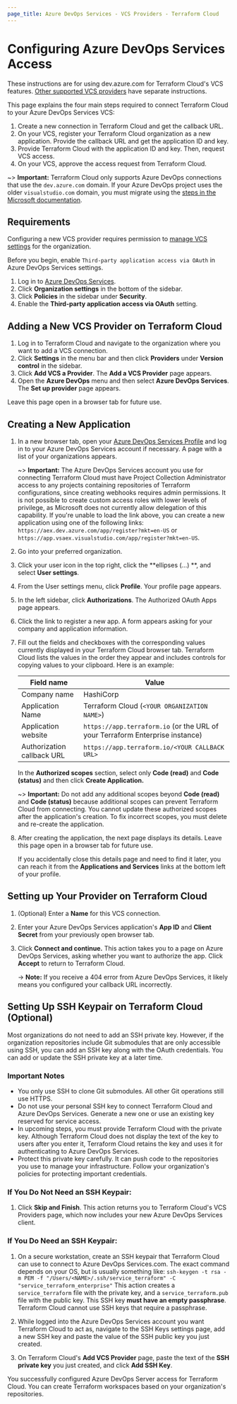 ```yaml
---
page_title: Azure DevOps Services - VCS Providers - Terraform Cloud
---
```


# Configuring Azure DevOps Services Access

These instructions are for using dev.azure.com for Terraform Cloud's VCS features. [Other supported VCS providers](/cloud-docs/vcs) have separate instructions.

This page explains the four main steps required to connect Terraform Cloud to your Azure DevOps Services VCS:

1. Create a new connection in Terraform Cloud and get the callback URL.
1. On your VCS, register your Terraform Cloud organization as a new application. Provide the callback URL and get the application ID and key.
1. Provide Terraform Cloud with the application ID and key. Then, request VCS access.
1. On your VCS, approve the access request from Terraform Cloud.

~> **Important:** Terraform Cloud only supports Azure DevOps connections that use the `dev.azure.com` domain. If your Azure DevOps project uses the older `visualstudio.com` domain, you must migrate using the [steps in the Microsoft documentation](https://docs.microsoft.com/en-us/azure/devops/release-notes/2018/sep-10-azure-devops-launch#switch-existing-organizations-to-use-the-new-domain-name-url).

## Requirements

Configuring a new VCS provider requires permission to [manage VCS settings](/cloud-docs/users-teams-organizations/permissions#manage-vcs-settings) for the organization.

[permissions-citation]: #intentionally-unused---keep-for-maintainers

Before you begin, enable `Third-party application access via OAuth` in Azure DevOps Services settings.

1. Log in to [Azure DevOps Services](https://dev.azure.com/).
1. Click **Organization settings** in the bottom of the sidebar.
1. Click **Policies** in the sidebar under **Security**.
1. Enable the **Third-party application access via OAuth** setting.

## Adding a New VCS Provider on Terraform Cloud

1. Log in to Terraform Cloud and navigate to the organization where you want to add a VCS connection.
1. Click **Settings** in the menu bar and then click **Providers** under **Version control** in the sidebar.
1. Click **Add VCS a Provider**. The **Add a VCS Provider** page appears.
1. Open the **Azure DevOps** menu and then select **Azure DevOps Services**. The **Set up provider** page appears.

Leave this page open in a browser tab for future use.

## Creating a New Application

1. In a new browser tab, open your [Azure DevOps Services Profile](https://aex.dev.azure.com) and log in to your Azure DevOps Services account if necessary. A page with a list of your organizations appears.

   ~> **Important:** The Azure DevOps Services account you use for connecting Terraform Cloud must have Project Collection Administrator access to any projects containing repositories of Terraform configurations, since creating webhooks requires admin permissions. It is not possible to create custom access roles with lower levels of privilege, as Microsoft does not currently allow delegation of this capability. If you're unable to load the link above, you can create a new application using one of the following links: `https://aex.dev.azure.com/app/register?mkt=en-US` or `https://app.vsaex.visualstudio.com/app/register?mkt=en-US`.

1. Go into your preferred organization.

1. Click your user icon in the top right, click the **ellipses (...) **, and select **User settings**.

1. From the User settings menu, click **Profile**. Your profile page appears.

1. In the left sidebar, click **Authorizations**. The Authorized OAuth Apps page appears.

1. Click the link to register a new app. A form appears asking for your company and application information.

1. Fill out the fields and checkboxes with the corresponding values currently displayed in your Terraform Cloud browser tab. Terraform Cloud lists the values in the order they appear and includes controls for copying values to your clipboard. Here is an example:

   | Field name                 | Value                                                                         |
   | -------------------------- | ----------------------------------------------------------------------------- |
   | Company name               | HashiCorp                                                                     |
   | Application Name           | Terraform Cloud (`<YOUR ORGANIZATION NAME>`)                                  |
   | Application website        | `https://app.terraform.io` (or the URL of your Terraform Enterprise instance) |
   | Authorization callback URL | `https://app.terraform.io/<YOUR CALLBACK URL>`                                |

   In the **Authorized scopes** section, select only **Code (read)** and **Code (status)** and then click **Create Application.**

   ~> **Important:** Do not add any additional scopes beyond **Code (read)** and **Code (status)** because additional scopes can prevent Terraform Cloud from connecting. You cannot update these authorized scopes after the application's creation. To fix incorrect scopes, you must delete and re-create the application.

1. After creating the application, the next page displays its details. Leave this page open in a browser tab for future use.

   If you accidentally close this details page and need to find it later, you can reach it from the **Applications and Services** links at the bottom left of your profile.

## Setting up Your Provider on Terraform Cloud

1. (Optional) Enter a **Name** for this VCS connection.

1. Enter your Azure DevOps Services application's **App ID** and **Client Secret** from your previously open browser tab.

1. Click **Connect and continue.** This action takes you to a page on Azure DevOps Services, asking whether you want to authorize the app. Click **Accept** to return to Terraform Cloud.

   -> **Note:** If you receive a 404 error from Azure DevOps Services, it likely means you configured your callback URL incorrectly.

## Setting Up SSH Keypair on Terraform Cloud (Optional)

Most organizations do not need to add an SSH private key. However, if the organization repositories include Git submodules that are only accessible using SSH, you can add an SSH key along with the OAuth credentials. You can add or update the SSH private key at a later time.

### Important Notes

- You only use SSH to clone Git submodules. All other Git operations still use HTTPS.
- Do not use your personal SSH key to connect Terraform Cloud and Azure DevOps Services. Generate a new one or use an existing key reserved for service access.
- In upcoming steps, you must provide Terraform Cloud with the private key. Although Terraform Cloud does not display the text of the key to users after you enter it, Terraform Cloud retains the key and uses it for authenticating to Azure DevOps Services.
- Protect this private key carefully. It can push code to the repositories you use to manage your infrastructure. Follow your organization's policies for protecting important credentials.

### If You Do Not Need an SSH Keypair:

1. Click **Skip and Finish**. This action returns you to Terraform Cloud's VCS Providers page, which now includes your new Azure DevOps Services client.

### If You Do Need an SSH Keypair:

1. On a secure workstation, create an SSH keypair that Terraform Cloud can use to connect to Azure DevOps Services.com. The exact command depends on your OS, but is usually something like:
   `ssh-keygen -t rsa -m PEM -f "/Users/<NAME>/.ssh/service_terraform" -C "service_terraform_enterprise"`
   This action creates a `service_terraform` file with the private key, and a `service_terraform.pub` file with the public key. This SSH key **must have an empty passphrase**. Terraform Cloud cannot use SSH keys that require a passphrase.

1. While logged into the Azure DevOps Services account you want Terraform Cloud to act as, navigate to the SSH Keys settings page, add a new SSH key and paste the value of the SSH public key you just created.

1. On Terraform Cloud's **Add VCS Provider** page, paste the text of the **SSH private key** you just created, and click **Add SSH Key**.

You successfully configured Azure DevOps Server access for Terraform Cloud. You can create Terraform workspaces based on your organization's repositories.
